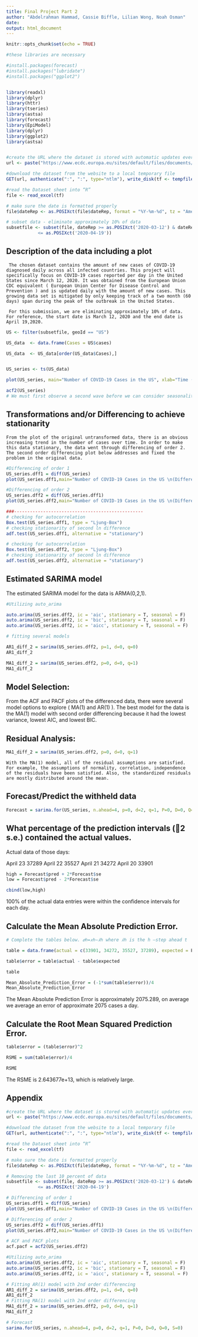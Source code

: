 ---
title: Final Project Part 2
author: "Abdelrahman Hammad, Cassie Biffle, Lilian Wong, Noah Osman"
date: 
output: html_document
---

```{r setup, include=FALSE}
knitr::opts_chunk$set(echo = TRUE)
```

```{r formatting and part a, message = F, echo = F, warning = F, results='hide'}
#these libraries are necessary

#install.packages(forecast)
#install.packages("lubridate")
#install.packages("ggplot2")


library(readxl)
library(dplyr)
library(httr)
library(tseries)
library(astsa)
library(forecast)
library(EpiModel)
library(dplyr)
library(ggplot2)
library(astsa)


#create the URL where the dataset is stored with automatic updates every day
url <- paste("https://www.ecdc.europa.eu/sites/default/files/documents/COVID-19-geographic-disbtribution-worldwide-",format(Sys.time(), "%Y-%m-%d"), ".xlsx", sep = "")

#download the dataset from the website to a local temporary file
GET(url, authenticate(":", ":", type="ntlm"), write_disk(tf <- tempfile(fileext = ".xlsx")))

#read the Dataset sheet into “R”
file <- read_excel(tf)

# make sure the date is formatted properly
file$dateRep <- as.POSIXct(file$dateRep, format = "%Y-%m-%d", tz = "America/New_York")

# subset data - eliminate approximately 10% of data
subsetfile <- subset(file, dateRep >= as.POSIXct('2020-03-12') & dateRep 
            <= as.POSIXct('2020-04-19'))

```

## Description of the data including a plot

	 The chosen dataset contains the amount of new cases of COVID-19 diagnosed daily across all infected countries. This project will specifically focus on COVID-19 cases reported per day in the United States since March 12, 2020. It was obtained from the European Union CDC equivalent ( European Union Center for Disease Control and Prevention ) and is updated daily with the amount of new cases. This growing data set is mitigated by only keeping track of a two month (60 days) span during the peak of the outbreak in the United States. 
	 
	 For this submission, we are eliminating approximately 10% of data. For reference, the start date is March 12, 2020 and the end date is April 19,2020.

```{r Plotting data, echo=FALSE}
US <- filter(subsetfile, geoId == "US")

US_data  <- data.frame(Cases = US$cases)

US_data  <- US_data[order(US_data$Cases),]


US_series <- ts(US_data)

plot(US_series, main="Number of COVID-19 Cases in the US", xlab="Time (Days)", ylab="Number of Cases")
```

```{r part b,message = F, echo = F, warning = F,results='hide',fig.show='hide'}

acf2(US_series)
# We must first observe a second wave before we can consider seasonality calling the acf function we can observe that the model is an AR(1) model 
```

## Transformations and/or Differencing to achieve stationarity

	From the plot of the original untransformed data, there is an obvious increasing trend in the number of cases over time. In order to make this data stationary, the data went through differencing of order 2. The second order differencing plot below addresses and fixed the problem in the original data.

```{r transformation/differencing, message = F, echo = F, warning = F,results='hide',fig.show='hide'}
#Differencing of order 1
US_series.dff1 = diff(US_series)
plot(US_series.dff1,main="Number of COVID-19 Cases in the US \n(Differencing of Order 1)", xlab="Time (Days)", ylab="Number of Cases")
```

```{r differencing 2, echo=F}
#Differencing of order 2
US_series.dff2 = diff(US_series.dff1)
plot(US_series.dff2,main="Number of COVID-19 Cases in the US \n(Differencing of Order 2)", xlab="Time (Days)", ylab="Number of Cases")
```

```{r output for tests, message = F, echo = F, warning = F,results='hide',fig.show='hide'}
###-------------------------------------------------
# checking for autocorrelation
Box.test(US_series.dff1, type = "Ljung-Box")
# checking stationarity of second ln difference 
adf.test(US_series.dff1, alternative = "stationary")

# checking for autocorrelation
Box.test(US_series.dff2, type = "Ljung-Box")
# checking stationarity of second ln difference 
adf.test(US_series.dff2, alternative = "stationary")
```
	
## Estimated SARIMA model

The estimated SARIMA model for the data is ARMA(0,2,1). 

```{r model selection2,  message = F, echo = F, warning = F,results='hide',fig.show='hide'}
#Utilizing auto_arima

auto.arima(US_series.dff2, ic = 'aic', stationary = T, seasonal = F)
auto.arima(US_series.dff2, ic = 'bic', stationary = T, seasonal = F)
auto.arima(US_series.dff2, ic = 'aicc', stationary = T, seasonal = F)

# fitting several models

AR1_diff_2 = sarima(US_series.dff2, p=1, d=0, q=0)
AR1_diff_2

MA1_diff_2 = sarima(US_series.dff2, p=0, d=0, q=1)
MA1_diff_2
```

## Model Selection:

  From the ACF and PACF plots of the differenced data, there were several model options to explore ( MA(1) and AR(1) ). The best model for the data is the MA(1) model with second order differencing because it had the lowest variance, lowest AIC, and lowest BIC. 

## Residual Analysis:

```{r model selection3, message = F, echo = F, warning = F,results='hide'}
MA1_diff_2 = sarima(US_series.dff2, p=0, d=0, q=1)
```

	With the MA(1) model, all of the residual assumptions are satisfied. For example, the assumptions of normality, correlation, independence of the residuals have been satisfied. Also, the standardized residuals are mostly distributed around the mean. 

## Forecast/Predict the withheld data

```{r forecast, echo=F}
Forecast = sarima.for(US_series, n.ahead=4, p=0, d=2, q=1, P=0, D=0, Q=0, S=0)
```

## What percentage of the prediction intervals (2 s.e.) contained the actual values.

Actual data of those days:

April 23 37289
April 22 35527
April 21 34272
April 20 33901



```{r forecast2}

high = Forecast$pred + 2*Forecast$se
low = Forecast$pred - 2*Forecast$se

cbind(low,high)

```


100% of the actual data entries were within the confidence intervals for each day. 

## Calculate the Mean Absolute Prediction Error.
```{r forecast3}

# Complete the tables below. 𝑒ℎ=𝑥ℎ−𝑥̂ℎ where 𝑥̂ℎ is the h –step ahead t

table = data.frame(actual = c(33901, 34272, 35527, 37289), expected = Forecast$pred)

table$error = table$actual - table$expected

table

Mean_Absolute_Prediction_Error = (-1*sum(table$error))/4
Mean_Absolute_Prediction_Error

```

The Mean Absolute Prediction Error is approximately 2075.289, on average we average an error of approximate 2075 cases a day.


## Calculate the Root Mean Squared Prediction Error.
```{r forecast4}

table$error = (table$error)^2

RSME = sum(table$error)/4

RSME
```

The RSME is 2.643677e+13, which is relatively large. 

## Appendix
```{r Appendix, eval = F}
#create the URL where the dataset is stored with automatic updates every day
url <- paste("https://www.ecdc.europa.eu/sites/default/files/documents/COVID-19-geographic-disbtribution-worldwide-",format(Sys.time(), "%Y-%m-%d"), ".xlsx", sep = "")

#download the dataset from the website to a local temporary file
GET(url, authenticate(":", ":", type="ntlm"), write_disk(tf <- tempfile(fileext = ".xlsx")))

#read the Dataset sheet into “R”
file <- read_excel(tf)

# make sure the date is formatted properly
file$dateRep <- as.POSIXct(file$dateRep, format = "%Y-%m-%d", tz = "America/New_York")

# Removing the last 10 percent of data
subsetfile <- subset(file, dateRep >= as.POSIXct('2020-03-12') & dateRep 
            <= as.POSIXct('2020-04-19')
```

```{r appendix2}
# Differencing of order 1
US_series.dff1 = diff(US_series)
plot(US_series.dff1,main="Number of COVID-19 Cases in the US \n(Differencing of Order 1)", xlab="Time (Days)", ylab="Number of Cases")
```

```{r appendix3, eval=F}
# Differencing of order 2
US_series.dff2 = diff(US_series.dff1)
plot(US_series.dff2,main="Number of COVID-19 Cases in the US \n(Differencing of Order 2)", xlab="Time (Days)", ylab="Number of Cases")
```

```{r appendix4}
# ACF and PACF plots
acf.pacf = acf2(US_series.dff2)

#Utilizing auto_arima
auto.arima(US_series.dff2, ic = 'aic', stationary = T, seasonal = F)
auto.arima(US_series.dff2, ic = 'bic', stationary = T, seasonal = F)
auto.arima(US_series.dff2, ic = 'aicc', stationary = T, seasonal = F)

# Fitting AR(1) model with 2nd order differencing
AR1_diff_2 = sarima(US_series.dff2, p=1, d=0, q=0)
AR1_diff_2
# Fitting MA(1) model with 2nd order differencing
MA1_diff_2 = sarima(US_series.dff2, p=0, d=0, q=1)
MA1_diff_2
```

```{r appendix5, eval=F}
# Forecast
sarima.for(US_series, n.ahead=4, p=0, d=2, q=1, P=0, D=0, Q=0, S=0)
```